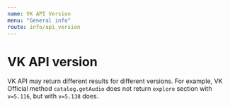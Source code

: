 ```yaml
---
name: VK API Version
menu: "General info"
route: info/api_version
---
```


# VK API version

VK API may return different results for different versions.
For example, VK Official method `catalog.getAudio` does not 
return `explore` section with `v=5.116`, but with `v=5.138` does.   